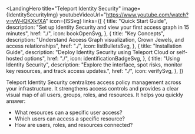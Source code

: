 
<LandingHero
  title="Teleport Identity Security"
  image={IdentitySecurityImg}
  youtubeVideoUrl="https://www.youtube.com/watch?v=vW-lQKXkfXA"
  icon={ISSvg}
  links={[
    {
      title: "Quick Start Guide",
      description: "Set up Identity Security and view your first access graph in 15 minutes",
      href: "./",
      icon: bookOpenSvg,
    },
    {
      title: "Key Concepts",
      description: "Understand Access Graph visualization, Crown Jewels, and access relationships",
      href: "./",
      icon: listBulletsSvg,
    },
    {
      title: "Installation Guide",
      description: "Deploy Identity Security using Teleport Cloud or self-hosted options",
      href: "./",
      icon: identificationBadgeSvg,
    },
    {
      title: "Using Identity Security",
      description: "Explore the interface, spot risks, monitor key resources, and track access updates.",
      href: "./",
      icon: verifySvg,
    },
  ]}
>
  Teleport Identity Security centralizes access policy management across your infrastructure. It strengthens access controls and provides a clear visual map of all users, groups, roles, and resources. It helps you quickly answer:
  - What resources can a specific user access?
  - Which users can access a specific resource?
  - How are users, roles, and resources connected?
</LandingHero>